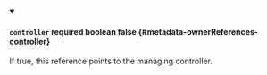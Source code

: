 
<details className="config-field" data-expandable="false" open>
<summary>

#### `controller` <span className="config-field-required" data-required="false">required</span> <span className="config-field-type">boolean</span> <span className="config-field-default">false</span> <span className="config-field-enum"></span> {#metadata-ownerReferences-controller}

If true, this reference points to the managing controller.

</summary>



</details>
